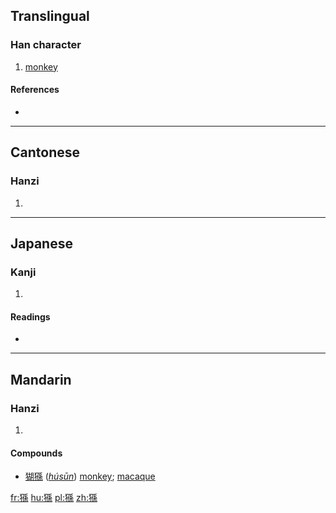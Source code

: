 {{also|狲}}
==Translingual==

===Han character===
{{Han char|rn=94|rad=犬|as=10|sn=13|four=42293|canj=KHNDF}}

# [[monkey]]

====References====
* {{Han ref|kx=0716.080|dkj=20573|dj=1128.010|hdz=21364.060|uh=733B|ud=29499|bh=DEAC|bd=57004}}

----

==Cantonese==

===Hanzi===
{{yue-hanzi|jyut=|y=syun1|sim=狲}}

# {{defn|lang=yue|sort=犬10}}

----

==Japanese==

===Kanji===
{{ja-kanji|grade=|rs=犬10}}

# {{defn|lang=ja|sort=犬10}}

====Readings====
* {{ja-readings|on=[[そん]] (son)|kun=[[さる]] (saru)|nanori=}}

----

==Mandarin==

===Hanzi===
{{cmn-hanzi|sim=狲|pin=[[sūn]] ([[sun1]])|wg=sun<sup>1</sup>}}

# {{defn|lang=cmn|sort=犬10}}

====Compounds====
* [[猢猻]] (''[[húsūn]]'') [[monkey]]; [[macaque]]

[[fr:猻]]
[[hu:猻]]
[[pl:猻]]
[[zh:猻]]
